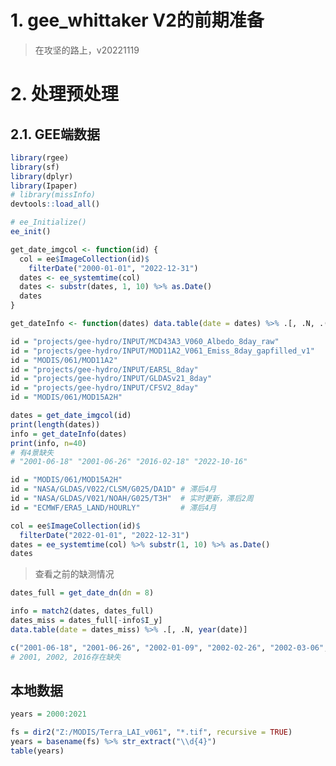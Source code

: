 # 1. gee_whittaker V2的前期准备

> 在攻坚的路上，v20221119

# 2. 处理预处理

## 2.1. GEE端数据

```r
library(rgee)
library(sf)
library(dplyr)
library(Ipaper)
# library(missInfo)
devtools::load_all()

# ee_Initialize()
ee_init()

get_date_imgcol <- function(id) {
  col = ee$ImageCollection(id)$
    filterDate("2000-01-01", "2022-12-31")
  dates <- ee_systemtime(col)
  dates <- substr(dates, 1, 10) %>% as.Date()
  dates
}

get_dateInfo <- function(dates) data.table(date = dates) %>% .[, .N, .(year(date))]

id = "projects/gee-hydro/INPUT/MCD43A3_V060_Albedo_8day_raw"
id = "projects/gee-hydro/INPUT/MOD11A2_V061_Emiss_8day_gapfilled_v1"
id = "MODIS/061/MOD11A2"
id = "projects/gee-hydro/INPUT/EAR5L_8day"
id = "projects/gee-hydro/INPUT/GLDASv21_8day"
id = "projects/gee-hydro/INPUT/CFSV2_8day"
id = "MODIS/061/MOD15A2H"

dates = get_date_imgcol(id)
print(length(dates))
info = get_dateInfo(dates)  
print(info, n=40)
# 有4景缺失
# "2001-06-18" "2001-06-26" "2016-02-18" "2022-10-16"
```

```r
id = "MODIS/061/MOD15A2H"
id = "NASA/GLDAS/V022/CLSM/G025/DA1D" # 滞后4月
id = "NASA/GLDAS/V021/NOAH/G025/T3H"  # 实时更新，滞后2周
id = "ECMWF/ERA5_LAND/HOURLY"         # 滞后4月

col = ee$ImageCollection(id)$
  filterDate("2022-01-01", "2022-12-31")
dates = ee_systemtime(col) %>% substr(1, 10) %>% as.Date()
dates
```

> 查看之前的缺测情况
```r
dates_full = get_date_dn(dn = 8)

info = match2(dates, dates_full)
dates_miss = dates_full[-info$I_y]
data.table(date = dates_miss) %>% .[, .N, year(date)]
```
<!-- [data.table]: 
# A tibble: 3 × 2
   year     N    
  <int> <int>    
1  2001     2    
2  2002     5    
3  2016     1 -->

```r
c("2001-06-18", "2001-06-26", "2002-01-09", "2002-02-26", "2002-03-06", "2002-03-14", "2002-03-22", "2016-02-18")
# 2001, 2002, 2016存在缺失
```

## 本地数据

```r
years = 2000:2021

fs = dir2("Z:/MODIS/Terra_LAI_v061", "*.tif", recursive = TRUE)
years = basename(fs) %>% str_extract("\\d{4}")
table(years)
```
